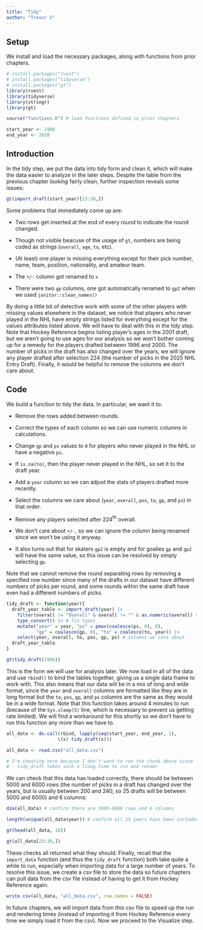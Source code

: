 ```yaml
---
title: "Tidy"
author: "Trevor S"
---
```


## Setup

We install and load the necessary packages, along with functions from prior chapters.

```r
# install.packages("rvest")
# install.packages("tidyverse")
# install.packages("gt")
library(rvest)
library(tidyverse)
library(stringr)
library(gt)

source("functions.R") # load functions defined in prior chapters

start_year <- 1996
end_year <- 2020
```

## Introduction

In the tidy step, we put the data into tidy form and clean it, which will make the data easier to analyze in the later steps. Despite the table from the previous chapter *looking* fairly clean, further inspection reveals some issues:

```r
gt(import_draft(start_year)[23:30,])
```

Some problems that immediately come up are:

-   Two rows get inserted at the end of every round to indicate the round changed.

-   Though not visible beacuse of the usage of `gt`, numbers are being coded as strings (`overall`, `age`, `to`, etc).

-   (At least) one player is missing everything except for their pick number, name, team, position, nationality, and amateur team.

-   The `+/-` column got renamed to `x`

-   There were two `gp` columns, one got automatically renamed to `gp2` when we used `janitor::clean_names()`

By doing a little bit of detective work with some of the other players with missing values elsewhere in the dataset, we notice that players who never played in the NHL have empty strings listed for everything except for the values attributes listed above. We will have to deal with this in the tidy step. Note that Hockey Reference begins listing player's ages in the 2001 draft, but we aren't going to use ages for our analysis so we won't bother coming up for a remedy for the players drafted between 1996 and 2000. The number of picks in the draft has also changed over the years, we will ignore any player drafted after selection 224 (the number of picks in the 2025 NHL Entry Draft). Finally, it would be helpful to remove the columns we don't care about.

## Code

We build a function to tidy the data. In particular, we want it to:

-   Remove the rows added between rounds.

-   Correct the types of each column so we can use numeric columns in calculations.

-   Change `gp` and `ps` values to `0` for players who never played in the NHL or have a negative `ps`.

-   If `is.na(to)`, then the player never played in the NHL, so set it to the draft year.

-   Add a `year` column so we can adjust the stats of players drafted more recently.

-   Select the columns we care about (`year`, `overall`, `pos`, `to`, `gp`, and `ps`) in that order.

-   Remove any players selected after 224$^{\text{th}}$ overall.

-   We don't care about `+/-`, so we can ignore the column being renamed since we won't be using it anyway.

-   It also turns out that for skaters `gp2` is empty and for goalies `gp` and `gp2` will have the same value, so this issue can be resolved by simply selecting `gp`.

Note that we cannot remove the round separating rows by removing a specified row number since many of the drafts in our dataset have different numbers of picks per round, and some rounds within the same draft have even had a different numbers of picks.

```r
tidy_draft <- function(year){
  draft_year_table <- import_draft(year) |> 
    filter(overall != "Overall" & overall != "" & as.numeric(overall) < 225) |> # remove extra rows and players after pick 224
    type_convert() |> # fix types 
    mutate("year" = year, "ps" = pmax(coalesce(ps, 0), 0), 
           "gp" = coalesce(gp, 0), "to" = coalesce(to, year)) |> 
    select(year, overall, to, pos, gp, ps) # columns we care about
  draft_year_table
}

gt(tidy_draft(1996))
```

This is the form we will use for analysis later. We now load in all of the data and use `rbind()` to bind the tables together, giving us a single data frame to work with. This also means that our data will be in a mix of long and wide format, since the `year` and `overall` columns are formatted like they are in long format but the `to`, `pos`, `gp`, and `ps` columns are the same as they would be in a wide format. Note that this function takes around 4 minutes to run (because of the `Sys.sleep(5)` line, which is necessary to prevent us getting rate limited). We will find a workaround for this shortly so we don't have to run this function any more than we have to.

```r
all_data <- do.call(rbind, lapply(seq(start_year, end_year, 1),
                   \(x) tidy_draft(x)))
```

```r
all_data <- read.csv("all_data.csv")

# I'm cheating here because I don't want to run the chunk above since 
#   tidy_draft takes such a llong time to run and render
```

We can check that this data has loaded correctly, there should be between 5000 and 6000 rows (the number of picks in a draft has changed over the years, but is usually between 200 and 240, so 25 drafts will be between 5000 and 6000) and 6 columns:

```r
dim(all_data) # confirm there are 5000-6000 rows and 6 columns

length(unique(all_data$year)) # confirm all 25 years have been included

gt(head(all_data, 10))

gt(all_data[23:30,])
```

These checks all returned what they should. Finally, recall that the `import_data` function (and thus the `tidy_draft` function) both take quite a while to run, especially when importing data for a large number of years. To resolve this issue, we create a csv file to store the data so future chapters can pull data from the csv file instead of having to get it from Hockey Reference again.

```r
write.csv(all_data, "all_data.csv", row.names = FALSE)
```

In future chapters, we will import data from this csv file to speed up the run and rendering times (instead of importing it from Hockey Reference every time we simply load it from the csv). Now we proceed to the Visualize step.
